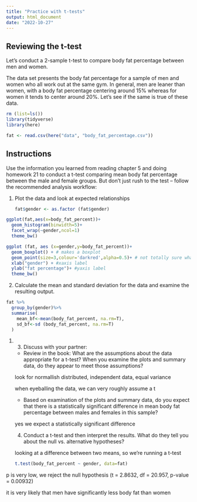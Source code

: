 ```yaml
---
title: "Practice with t-tests"
output: html_document
date: "2022-10-27"
---
```


## Reviewing the t-test

Let's conduct a 2-sample t-test to compare body fat percentage between men and women.

The data set presents the body fat percentage for a sample of men and women who all work out at the same gym. In general, men are leaner than women, with a body fat percentage centering around 15% whereas for women it tends to center around 20%. Let’s see if the same is true of these data.

```r
rm (list=ls())
library(tidyverse)
library(here)
```

```r
fat <- read.csv(here("data", "body_fat_percentage.csv"))
```

## Instructions

Use the information you learned from reading chapter 5 and doing homework 21 to conduct a t-test comparing mean body fat percentage between the male and female groups. But don’t just rush to the test – follow the recommended analysis workflow:

1.  Plot the data and look at expected relationships

    ```r
    fat$gender <- as.factor (fat$gender)
    ```

```r

ggplot(fat,aes(x=body_fat_percent))+
  geom_histogram(binwidth=5)+
  facet_wrap(~gender,ncol=1) 
  theme_bw()
```

```r
ggplot (fat, aes (x=gender,y=body_fat_percent))+
  geom_boxplot() + # makes a boxplot
  geom_point(size=3,colour='darkred',alpha=0.5)+ # not totally sure what overlay point data at the top means, so I'm just going to increase the size of the points
  xlab("gender") + #xaxis label
  ylab("fat percentage")+ #yaxis label
  theme_bw()
```

2.  Calculate the mean and standard deviation for the data and examine the resulting output.

```r
fat %>%
  group_by(gender)%>%
  summarise(
    mean_bf<-mean(body_fat_percent, na.rm=T),
    sd_bf<-sd (body_fat_percent, na.rm=T)
  )

```

1.  

    3.  Discuss with your partner:

    -   Review in the book: What are the assumptions about the data appropriate for a t-test? When you examine the plots and summary data, do they appear to meet those assumptions?

    look for normallish distributed, independent data, equal variance

    when eyeballing the data, we can very roughly assume a t

    -   Based on examination of the plots and summary data, do you expect that there is a statistically significant difference in mean body fat percentage between males and females in this sample?

    yes we expect a statistically significant difference

    4.  Conduct a t-test and then interpret the results. What do they tell you about the null vs. alternative hypotheses?

    looking at a difference between two means, so we're running a t-test

    ```r
    t.test(body_fat_percent ~ gender, data=fat)
    ```

p is very low, we reject the null hypothesis (t = 2.8632, df = 20.957, p-value = 0.00932)

it is very likely that men have significantly less body fat than women
